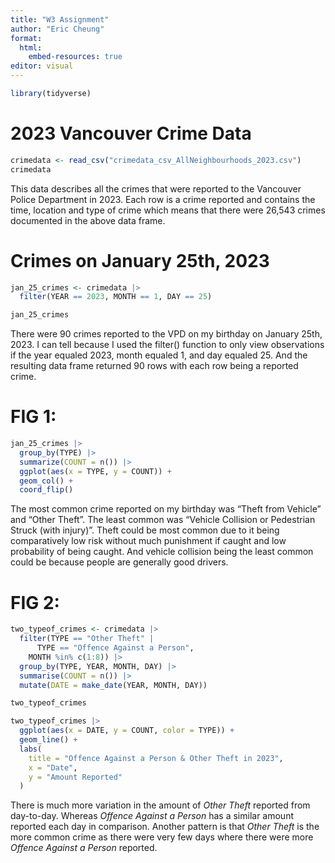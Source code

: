 ---
title: "W3 Assignment"
author: "Eric Cheung"
format: 
  html:
    embed-resources: true
editor: visual
---

```{r}
library(tidyverse)
```

# 2023 Vancouver Crime Data

```{r}
crimedata <- read_csv("crimedata_csv_AllNeighbourhoods_2023.csv")
crimedata
```

This data describes all the crimes that were reported to the Vancouver Police Department in 2023. Each row is a crime reported and contains the time, location and type of crime which means that there were 26,543 crimes documented in the above data frame.

# Crimes on January 25th, 2023

```{r}
jan_25_crimes <- crimedata |> 
  filter(YEAR == 2023, MONTH == 1, DAY == 25)

jan_25_crimes
```

There were 90 crimes reported to the VPD on my birthday on January 25th, 2023. I can tell because I used the filter() function to only view observations if the year equaled 2023, month equaled 1, and day equaled 25. And the resulting data frame returned 90 rows with each row being a reported crime.

# FIG 1:

```{r}
jan_25_crimes |> 
  group_by(TYPE) |> 
  summarize(COUNT = n()) |> 
  ggplot(aes(x = TYPE, y = COUNT)) + 
  geom_col() +
  coord_flip()
```

The most common crime reported on my birthday was "Theft from Vehicle" and "Other Theft". The least common was "Vehicle Collision or Pedestrian Struck (with injury)". Theft could be most common due to it being comparatively low risk without much punishment if caught and low probability of being caught. And vehicle collision being the least common could be because people are generally good drivers.

# FIG 2:

```{r}
two_typeof_crimes <- crimedata |> 
  filter(TYPE == "Other Theft" | 
      TYPE == "Offence Against a Person", 
    MONTH %in% c(1:8)) |> 
  group_by(TYPE, YEAR, MONTH, DAY) |> 
  summarise(COUNT = n()) |> 
  mutate(DATE = make_date(YEAR, MONTH, DAY))

two_typeof_crimes

two_typeof_crimes |> 
  ggplot(aes(x = DATE, y = COUNT, color = TYPE)) +
  geom_line() +
  labs(
    title = "Offence Against a Person & Other Theft in 2023",
    x = "Date",
    y = "Amount Reported"
  )
```

There is much more variation in the amount of *Other Theft* reported from day-to-day. Whereas *Offence Against a Person* has a similar amount reported each day in comparison. Another pattern is that *Other Theft* is the more common crime as there were very few days where there were more *Offence Against a Person* reported.
